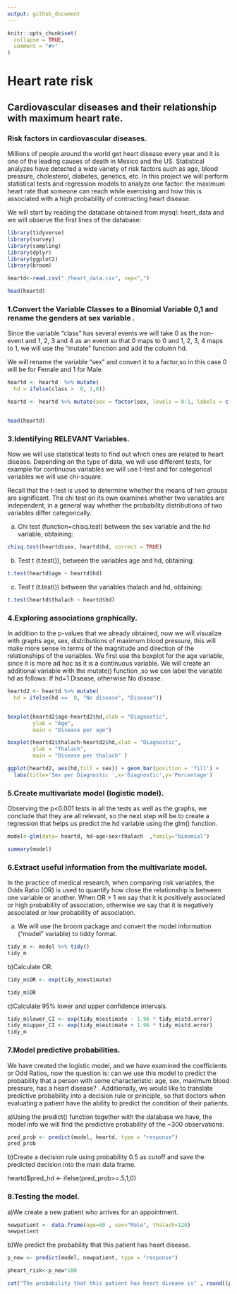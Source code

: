 ```yaml
---
output: github_document
---
```


<!-- README.md is generated from README.Rmd. Please edit that file -->

```r
knitr::opts_chunk$set(
  collapse = TRUE,
  comment = "#>"
)
```

# Heart rate risk


## Cardiovascular diseases and their relationship with maximum heart rate.

### Risk factors in cardiovascular diseases.

Millions of people around the world get heart disease every year and it is one of the leading causes of death in Mexico and the US. Statistical analyzes have detected a wide variety of risk factors such as age, blood pressure, cholesterol, diabetes, genetics, etc. In this project we will perform statistical tests and regression models to analyze one factor: the maximum heart rate that someone can reach while exercising and how this is associated with a high probability of contracting heart disease.

We will start by reading the database obtained from mysql: heart_data
and we will observe the first lines of the database:


```r
library(tidyverse)
library(survey)
library(sampling)
library(dplyr)
library(ggplot2)
library(broom)

heartd<-read.csv("./heart_data.csv", sep=",")

head(heartd)
```

### 1.Convert the Variable Classes to a Binomial Variable 0,1 and rename the genders at sex variable .

Since the variable "class" has several events we will take 0 as the non-event and 1, 2, 3 and 4 as an event so that 0 maps to 0 and 1, 2, 3, 4 maps to 1, we will use the "mutate" function and add the column hd.

We will rename the variable "sex" and convert it to a factor,so in this case 0 will be for Female and 1 for Male.


```r

heartd <- heartd  %>% mutate(
  hd = ifelse(class >  0, 1,0))

heartd <- heartd %>% mutate(sex = factor(sex, levels = 0:1, labels = c("Female","Male")))


head(heartd)
```
### 3.Identifying RELEVANT Variables.

Now we will use statistical tests to find out which ones are related to heart disease. Depending on the type of data, we will use different tests, for example for continuous variables we will use t-test and for categorical variables we will use chi-square.

Recall that the t-test is used to determine whether the means of two groups are significant. The chi test on its own examines whether two variables are independent, in a general way whether the probability distributions of two variables differ categorically.

a) Chi test (function=chisq.test) between the sex variable and the hd variable, obtaining:

```r

chisq.test(heartd$sex, heartd$hd, correct = TRUE)
```

b) Test t (t.test()), between the variables age and hd, obtaining:

```r

t.test(heartd$age ~ heartd$hd)
```

c) Test t (t.test()) between the variables thalach and hd, obtaining:

```r

t.test(heartd$thalach ~ heartd$hd)
```

### 4.Exploring associations graphically.

In addition to the p-values that we already obtained, now we will visualize with graphs age, sex, distributions of maximum blood pressure, this will make more sense in terms of the magnitude and direction of the relationships of the variables.
We first use the boxplot for the age variable, since it is more ad hoc as it is a continuous variable.
We will create an additional variable with the mutate() function ,so we can label the variable hd as follows: If hd=1 Disease, otherwise No disease.

```r

heartd2 <- heartd %>% mutate(
  hd = ifelse(hd ==  0, "No disease", "Disease"))


boxplot(heartd2$age~heartd2$hd,xlab = "Diagnostic",  
        ylab = "Age",  
        main = "Disease per age")

boxplot(heartd2$thalach~heartd2$hd,xlab = "Diagnostic",  
        ylab = "Thalach",  
        main = "Disease per thalach" )

ggplot(heartd2, aes(hd,fill = sex)) + geom_bar(position = 'fill') + 
  labs(title='Sex per Diagnostic ',x='Diagnostic',y='Percentage')
```


### 5.Create multivariate model (logistic model).

Observing the p<0.001 tests in all the tests as well as the graphs, we conclude that they are all relevant, so the next step will be to create a regression that helps us predict the hd variable using the glm() function.


```r

model<-glm(data= heartd, hd~age+sex+thalach  ,family="binomial")

summary(model)

```

### 6.Extract useful information from the multivariate model.

In the practice of medical research, when comparing risk variables, the Odds Ratio (OR) is used to quantify how close the relationship is between one variable or another. When OR > 1 we say that it is positively associated or high probability of association, otherwise we say that it is negatively associated or low probability of association.


a) We will use the broom package and convert the model information (“model” variable) to tiddy format.

```r

tidy_m <- model %>% tidy()
tidy_m

```

b)Calculate OR.

```r

tidy_m$OR <- exp(tidy_m$estimate)

tidy_m$OR

```

c)Calculate 95% lower and upper confidence intervals.


```r

tidy_m$lower_CI <- exp(tidy_m$estimate - 1.96 * tidy_m$std.error)
tidy_m$upper_CI <- exp(tidy_m$estimate + 1.96 * tidy_m$std.error)
tidy_m

```

### 7.Model predictive probabilities.
We have created the logistic model, and we have examined the coefficients or Odd Ratios, now the question is: can we use this model to predict the probability that a person with some characteristic: age, sex, maximum blood pressure, has a heart disease? . Additionally, we would like to translate predictive probability into a decision rule or principle, so that doctors when evaluating a patient have the ability to predict the condition of their patients.

a)Using the predict() function together with the database we have, the model info we will find the predictive probability of the ~300 observations.


```r

pred_prob <- predict(model, heartd, type = "response")
pred_prob

```

b)Create a decision rule using probability 0.5 as cutoff and save the predicted decision into the main data frame.

heartd$pred_hd <- ifelse(pred_prob>=.5,1,0)

### 8.Testing the model.

a)We create a new patient who arrives for an appointment.

```r

newpatient <- data.frame(age=60 , sex="Male", thalach=120)
newpatient

```
b)We predict the probability that this patient has heart disease.

```r

p_new <- predict(model, newpatient, type = "response")

pheart_risk<-p_new*100

cat("The probability that this patient has heart disease is" , round((pheart_risk),4),"%")

```